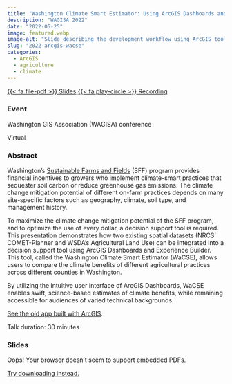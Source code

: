 ```yaml
---
title: "Washington Climate Smart Estimator: Using ArcGIS Dashboards and Experience Builder"
description: "WAGISA 2022"
date: "2022-05-25"
image: featured.webp
image-alt: "Slide describing the development workflow using ArcGIS tools"
slug: "2022-arcgis-wacse"
categories:
  - ArcGIS
  - agriculture
  - climate
---
```


<span class="talk-btn-group">
<a href="2022_WaCSE_WAGISA_JRyan.pdf" class="btn" role="button" target="_blank">{{< fa file-pdf >}} Slides</a> 
<a href="https://youtu.be/ksLOo6BHbqg?si=EiVyXtfNJzfapo70" class="btn" role="button">{{< fa play-circle >}} Recording</a>
</span>

### Event

Washington GIS Association (WAGISA) conference

Virtual

### Abstract

Washington’s [Sustainable Farms and Fields](https://www.scc.wa.gov/programs/sustainable-farms-fields) (SFF) program provides financial incentives to growers who implement climate-smart practices that sequester soil carbon or reduce greenhouse gas emissions. The climate change mitigation potential of different on-farm practices depends on many site-specific factors such as geography, climate, soil type, and management history. 

To maximize the climate change mitigation potential of the SFF program, and to optimize the use of every dollar, a decision support tool is required. This presentation demonstrates how two existing spatial datasets (NRCS’ COMET-Planner and WSDA’s Agricultural Land Use) can be integrated into a decision support tool using ArcGIS Dashboards and Experience Builder. This tool, called the Washington Climate Smart Estimator (WaCSE), allows users to compare the climate benefits of different agricultural practices across different counties in Washington. 

By utilizing the intuitive user interface of ArcGIS Dashboards, WaCSE enables swift, science-based estimates of climate benefits, while remaining accessible for audiences of varied technical backgrounds.

[See the old app built with ArcGIS](https://experience.arcgis.com/experience/1982f8e8d9fb4be196b83502f9e6bc28/).

Talk duration: 30 minutes

### Slides

<object class="slides" data="https://drive.google.com/file/d/1TPoRQRuh8ZWazJKLMn2iWr_v5BmCj5_B/preview"><p>Oops! Your browser doesn't seem to support embedded PDFs.</p><p><a href="2022_WaCSE_WAGISA_JRyan.pdf">Try downloading instead.</a></p></object>